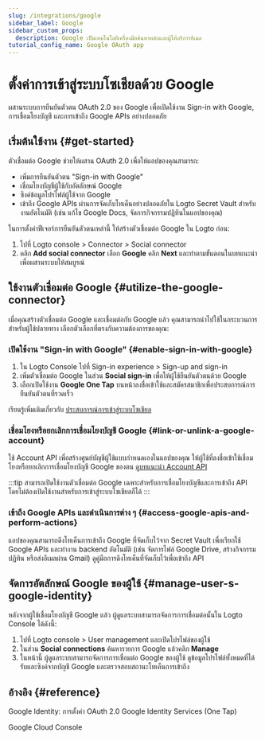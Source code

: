```yaml
---
slug: /integrations/google
sidebar_label: Google
sidebar_custom_props:
  description: Google เป็นเทคโนโลยีเครื่องมือค้นหาหลักและผู้ให้บริการอีเมล
tutorial_config_name: Google OAuth app
---
```




# ตั้งค่าการเข้าสู่ระบบโซเชียลด้วย Google

ผสานระบบการยืนยันตัวตน OAuth 2.0 ของ Google เพื่อเปิดใช้งาน Sign-in with Google, การเชื่อมโยงบัญชี และการเข้าถึง Google APIs อย่างปลอดภัย

<GuideTip />

## เริ่มต้นใช้งาน \{#get-started}

ตัวเชื่อมต่อ Google ช่วยให้ผสาน OAuth 2.0 เพื่อให้แอปของคุณสามารถ:

- เพิ่มการยืนยันตัวตน "Sign-in with Google"
- เชื่อมโยงบัญชีผู้ใช้กับอัตลักษณ์ Google
- ซิงค์ข้อมูลโปรไฟล์ผู้ใช้จาก Google
- เข้าถึง Google APIs ผ่านการจัดเก็บโทเค็นอย่างปลอดภัยใน Logto Secret Vault สำหรับงานอัตโนมัติ (เช่น แก้ไข Google Docs, จัดการกิจกรรมปฏิทินในแอปของคุณ)

ในการตั้งค่าฟีเจอร์การยืนยันตัวตนเหล่านี้ ให้สร้างตัวเชื่อมต่อ Google ใน Logto ก่อน:

1. ไปที่ <CloudLink to="/connectors/social">Logto console > Connector > Social connector</CloudLink>
2. คลิก **Add social connector** เลือก **Google** คลิก **Next** และทำตามขั้นตอนในบทแนะนำเพื่อผสานระบบให้สมบูรณ์

<Integration />

## ใช้งานตัวเชื่อมต่อ Google \{#utilize-the-google-connector}

เมื่อคุณสร้างตัวเชื่อมต่อ Google และเชื่อมต่อกับ Google แล้ว คุณสามารถนำไปใช้ในกระบวนการสำหรับผู้ใช้ปลายทาง เลือกตัวเลือกที่ตรงกับความต้องการของคุณ:

### เปิดใช้งาน "Sign-in with Google" \{#enable-sign-in-with-google}

1. ใน Logto Console ไปที่ <CloudLink to="/sign-in-experience/sign-up-and-sign-in">Sign-in experience > Sign-up and sign-in</CloudLink>
2. เพิ่มตัวเชื่อมต่อ Google ในส่วน **Social sign-in** เพื่อให้ผู้ใช้ยืนยันตัวตนด้วย Google
3. เลือกเปิดใช้งาน **Google One Tap** บนหน้าลงชื่อเข้าใช้และสมัครสมาชิกเพื่อประสบการณ์การยืนยันตัวตนที่รวดเร็ว

เรียนรู้เพิ่มเติมเกี่ยวกับ [ประสบการณ์การเข้าสู่ระบบโซเชียล](/end-user-flows/sign-up-and-sign-in/social-sign-in)

### เชื่อมโยงหรือยกเลิกการเชื่อมโยงบัญชี Google \{#link-or-unlink-a-google-account}

ใช้ Account API เพื่อสร้างศูนย์บัญชีผู้ใช้แบบกำหนดเองในแอปของคุณ ให้ผู้ใช้ที่ลงชื่อเข้าใช้เชื่อมโยงหรือยกเลิกการเชื่อมโยงบัญชี Google ของตน [ดูบทแนะนำ Account API](/end-user-flows/account-settings/by-account-api#link-a-new-social-connection)

:::tip
สามารถเปิดใช้งานตัวเชื่อมต่อ Google เฉพาะสำหรับการเชื่อมโยงบัญชีและการเข้าถึง API โดยไม่ต้องเปิดใช้งานสำหรับการเข้าสู่ระบบโซเชียลก็ได้
:::

### เข้าถึง Google APIs และดำเนินการต่าง ๆ \{#access-google-apis-and-perform-actions}

แอปของคุณสามารถดึงโทเค็นการเข้าถึง Google ที่จัดเก็บไว้จาก Secret Vault เพื่อเรียกใช้ Google APIs และทำงาน backend อัตโนมัติ (เช่น จัดการไฟล์ Google Drive, สร้างกิจกรรมปฏิทิน หรือส่งอีเมลผ่าน Gmail) ดูคู่มือการดึงโทเค็นที่จัดเก็บไว้เพื่อเข้าถึง API

## จัดการอัตลักษณ์ Google ของผู้ใช้ \{#manage-user-s-google-identity}

หลังจากผู้ใช้เชื่อมโยงบัญชี Google แล้ว ผู้ดูแลระบบสามารถจัดการการเชื่อมต่อนั้นใน Logto Console ได้ดังนี้:

1. ไปที่ <CloudLink to="/users">Logto console > User management</CloudLink> และเปิดโปรไฟล์ของผู้ใช้
2. ในส่วน **Social connections** ค้นหารายการ Google แล้วคลิก **Manage**
3. ในหน้านี้ ผู้ดูแลระบบสามารถจัดการการเชื่อมต่อ Google ของผู้ใช้ ดูข้อมูลโปรไฟล์ทั้งหมดที่ได้รับและซิงค์จากบัญชี Google และตรวจสอบสถานะโทเค็นการเข้าถึง

## อ้างอิง \{#reference}

<Url href="https://developers.google.com/identity/protocols/oauth2/openid-connect#appsetup">
  Google Identity: การตั้งค่า OAuth 2.0
</Url>

<Url href="https://developers.google.com/identity/gsi/web/guides/overview">
  Google Identity Services (One Tap)
</Url>

<Url href="https://console.cloud.google.com/">Google Cloud Console</Url>
